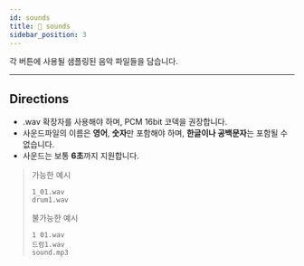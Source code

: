 ```yaml
---
id: sounds
title: 📁 sounds
sidebar_position: 3
---
```


각 버튼에 사용될 샘플링된 음악 파일들을 담습니다.

---

## Directions

- .wav 확장자를 사용해야 하며, PCM 16bit 코덱을 권장합니다.
- 사운드파일의 이름은 **영어**, **숫자**만 포함해야 하며, **한글이나 공백문자**는 포함될 수 없습니다.
- 사운드는 보통 **6초**까지 지원합니다.

> 가능한 예시
>
> ``` text
> 1_01.wav
> drum1.wav
> ```
>
> 불가능한 예시
>
> ``` text
> 1 01.wav
> 드럼1.wav
> sound.mp3
> ```

